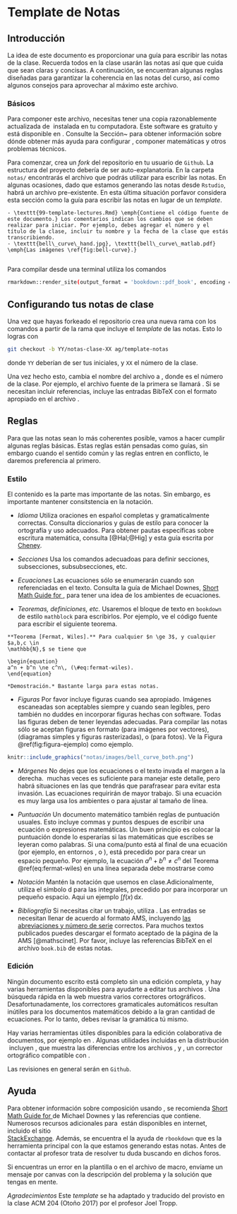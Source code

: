 <!-- RENAME CURRENT FILE TO MATCH LECTURE NUMBER AND A GOOD DESCRIPTOR OF THE CONTENT -->
<!-- E.g., "01_introduccion.Rmd" -->

<!-- >>>>>>> DO NOT EDIT MACRO LINES -->


<!-- >>>>>>> IF NEEDED, ADD A NEW FILE WITH YOUR OWN MACROS -->
<!-- \input{lecture_01_macro.tex} % Name of supplemental macros should match lecture number -->

<!-- >>>>>>> LECTURE NUMBER AND TITLE -->
# Template de Notas {-}

## Introducción {-}

La idea de este documento es proporcionar una guía para escribir las notas de la
clase. Recuerda todos en la clase usarán las notas así que que cuida que sean
claras y concisas. A continuación, se encuentran algunas reglas diseñadas para
garantizar la coherencia en las notas del curso, así como algunos consejos para
aprovechar al máximo este archivo.

### Básicos {-}

Para componer este archivo, necesitas tener una copia razonablemente actualizada
de \LaTeX\ instalada en tu computadora. Este software es gratuito y está
disponible en \url{http://tug.org}. Consulte la Sección~\ref{sec:need-help}
para obtener información sobre dónde obtener más ayuda para configurar \LaTeX,
componer matemáticas y otros problemas técnicos.

Para comenzar, crea un *fork* del repositorio en tu usuario de `Github`. 
La estructura del proyecto debería de ser auto-explanatoria. En la carpeta
`notas/` encontrarás el archivo que podrás utilizar para escribir las notas. En 
algunas ocasiones, dado que estamos generando las notas desde `Rstudio`, habrá un 
archivo pre-existente. En esta última situación porfavor considera esta sección 
como la guía para escribir las notas en lugar de un *template*.

<!-- Para empezar tendrás que asegurarte que tienes el ambiente necesario de trabajo.  -->
<!-- Para esto utiliza los comandos del paquete `renv` para instalar lo que te haga -->
<!-- falta. -->

<!-- ```{r, eval=FALSE} -->

<!-- renv::restore() -->

<!-- ``` -->


```block

- \texttt{99-template-lectures.Rmd} \emph{Contiene el código fuente de este documento.} Los comentarios indican los cambios que se deben realizar para iniciar. Por ejemplo, debes agregar el número y el título de la clase, incluir tu nombre y la fecha de la clase que estás transcribiendo.
- \texttt{bell\_curve\_hand.jpg}, \texttt{bell\_curve\_matlab.pdf}  \emph{Las imágenes \ref{fig:bell-curve}.}


```

Para compilar desde una terminal utiliza los comandos

```bash

rmarkdown::render_site(output_format = 'bookdown::pdf_book', encoding = 'UTF-8')

```

## Configurando tus notas de clase {-}
<!-- \label{sec:setting-up-your} -->

Una vez que hayas forkeado el repositorio crea una nueva rama con los comandos 
a partir de la rama que incluye el *template* de las notas. Esto lo logras con

```bash

git checkout -b YY/notas-clase-XX ag/template-notas

```

donde `YY` deberían de ser tus iniciales, y `XX` el número de la clase. 

Una vez hecho esto, cambia el nombre del archivo \texttt{99-template-lectures.Rmd} a
\texttt{XX-clase.Rmd}, donde \texttt{XX} es el número de la clase. Por ejemplo,
el archivo fuente de la primera se llamará \texttt{01-clase.Rmd}. Si se
necesitan incluir referencias, incluye las entradas BibTeX con el formato
apropiado en el archivo \texttt{notas/bibs/book.bib}.

## Reglas {-}
<!-- \label{sec:rules} -->
Para que las notas sean lo más coherentes posible, vamos a hacer cumplir algunas
reglas básicas. Estas reglas están pensadas como guías, sin embargo cuando el
sentido común y las reglas entren en conflicto, le daremos preferencia al
primero.

### Estilo {-}
<!-- \label{sec:style} -->

El contenido es la parte mas importante de las notas. Sin embargo, es importante
mantener consitstencia en la notación.

- *Idioma* Utiliza oraciones en español completas y gramaticalmente correctas.
Consulta diccionarios y guías de estilo para conocer la ortografía y uso
adecuados. Para obtener pautas específicas sobre escritura matemática, consulta
[@Hal;@Hig] y esta guía escrita por
[Cheney](ftp://ftp.ma.utexas.edu/pub/papers/cheney/advice.pdf).
 
- *Secciones* Usa los comandos adecuadoas para definir secciones, subsecciones,
subsubsecciones, etc. 

- *Ecuaciones* Las ecuaciones sólo se enumerarán cuando son referenciadas en
el texto. Consulta la guía de Michael Downes, 
[Short Math Guide for \LaTeX,](https://math.mit.edu/~dav/short-math-guide.pdf)
para tener una idea de los ambientes de ecuaciones.

- *Teoremas, definiciones, etc.* Usaremos el bloque de texto en `bookdown` de estilo 
`mathblock` para escribirlos. Por ejemplo, ve el código fuente para escribir el 
siguiente teorema. 


```block

**Teorema [Fermat, Wiles].** Para cualquier $n \ge 3$, y cualquier $a,b,c \in
\mathbb{N},$ se tiene que 

\begin{equation}
a^n + b^n \ne c^n\, (\#eq:fermat-wiles).
\end{equation}

*Demostración.* Bastante larga para estas notas.

```

- *Figuras* Por favor incluye figuras cuando sea apropiado. Imágenes
escaneadas son aceptables siempre y cuando sean legibles, pero también no duddes
en incorporar figuras hechas con software. Todas las figuras deben de tener
leyendas adecuadas. Para compilar las notas sólo se aceptan figuras en formato
\texttt{.pdf} (para imágenes por vectores), \texttt{.png} (diagramas simples y
figuras rasterizadas), o \texttt{.jpg} (para fotos). Ve la Figura \@ref(fig:figura-ejemplo)
como ejemplo.


```r

knitr::include_graphics("notas/images/bell_curve_both.png")

```


- *Márgenes* No dejes que los ecuaciones o el texto invada el margen a la
derecha.  \LaTeX\ muchas veces es suficiente para manejar este detalle, pero
habrá situaciones en las que tendrás que parafrasear para evitar esta invasión.
Las ecuaciones requirirán de mayor trabajo. Si una ecuación es muy larga usa los
ambientes \texttt{multline} o \texttt{align} para ajustar al tamaño de línea.

- *Puntuación* Un documento matemático también reglas de puntuación usuales.
Esto incluye commas y puntos despues de escribir una ecuación o expresiones
matemáticas. Un buen principio es colocar la puntuación donde lo esperarías si
las matemáticas que escribes se leyeran como palabras. Si una coma/punto está al
final de una ecuación (por ejemplo, en entornos \texttt{equation},
\texttt{align} o \texttt{multiline}), está precedido por \verb|\,| para crear un
espacio pequeño. Por ejemplo, la ecuación $a ^ n + b ^ n \ne c ^ n$ del
Teorema \@ref(eq:fermat-wiles) en una línea separada debe mostrarse como

  \begin{equation}
      a^n + b^n \ne c^n \,.
  \end{equation}
  
  
- *Notación* Mantén la notación que usemos en clase.Adicionalmente, utiliza el
símbolo $\text{d}$ para las integrales, precedido por \verb|\,| para incorporar
un pequeño espacio. Aqui un ejemplo $\int f(x)\, \text{d} x.$

<!--   \item[Referencias cruzadas ] Usa la funcionalidad de \LaTeX para hacer referencia a secciones, teoremas, tablas, figurass y ecuaciones. Por ejemplo, este texto se encuentra en la Seccion~\ref{sec:style}, que empieza en la página~\pageref{sec:style}. Escribir los números hace tu documento frágil y susceptible a mucho trabajo adicional. De igual forma, no puedes incluir ligas útiles como las que provee el paquete \texttt{hyperref}. -->

- *Bibliografía* Si necesitas citar un trabajo, utiliza \texttt{bibtex}. Las
entradas se necesitan llenar de acuerdo al formato AMS, incluyendo [las
abreviaciones y número de serie](http://www.ams.org/msnhtml/serials.pdf)
correctos. Para muchos textos publicados puedes descargar el formato
\texttt{bibtex} aceptado de la página de la AMS [@mathscinet]. Por favor,
incluye las referencias BibTeX en el archivo `book.bib` de estas notas.

### Edición {-}
<!-- \label{sec:editing} -->

Ningún documento escrito está completo sin una edición completa, y hay varias
herramientas disponibles para ayudarte a editar tus archivos \LaTeX. Una
búsqueda rápida en la web muestra varios correctores ortográficos.
Desafortunadamente, los correctores gramaticales automáticos resultan inútiles
para los documentos matemáticos debido a la gran cantidad de ecuaciones. Por lo
tanto, debes revisar la gramática tú mismo.

Hay varias herramientas útiles disponibles para la edición colaborativa de
documentos, por ejemplo en \LaTeX. Algunas utilidades incluidas en la distribución
\TeX\ incluyen \texttt{latexdiff}, que muestra las diferencias entre los
archivos \TeX, y \textit{Excalibur}, un corrector ortográfico compatible con
\LaTeX.

Las revisiones en general serán en `Github`.

## Ayuda {-}
<!-- \label{sec:need-help} -->

Para obtener información sobre composición usando \LaTeX, se recomienda [Short
Math Guide for \LaTeX](https://math.mit.edu/~dav/short-math-guide.pdf) de
Michael Downes y las referencias que contiene. Numerosos recursos adicionales
para \LaTeX\ están disponibles en internet, incluido el sitio [\TeX\
StackExchange](http://tex.stackexchange.com/). Además, se encuentra el la ayuda
de `rbookdown` que es la herramienta principal con la que estamos generando
estas notas. Antes de contactar al profesor trata de resolver tu duda buscando
en dichos foros.


Si encuentras un error en la plantilla o en el archivo de macro, envíame un
mensaje por canvas con la descripción del problema y la solución que tengas en
mente.

*Agradecimientos* Este *template* se ha adaptado y traducido del
provisto en la clase ACM 204 (Otoño 2017) por el profesor Joel Tropp.


